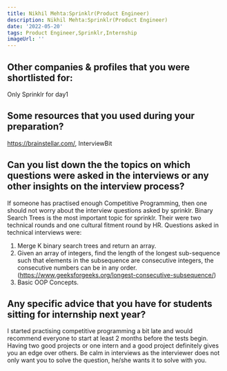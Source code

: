 ```yaml
---
title: Nikhil Mehta:Sprinklr(Product Engineer)
description: Nikhil Mehta:Sprinklr(Product Engineer)
date: '2022-05-20'
tags: Product Engineer,Sprinklr,Internship
imageUrl: ''
---
```


## Other companies & profiles that you were shortlisted for:
Only Sprinklr for day1

## Some resources that you used during your preparation?
https://brainstellar.com/, InterviewBit

## Can you list down the the topics on which questions were asked in the interviews or any other insights on the interview process?
If someone has practised enough Competitive Programming, then one should not worry about the interview questions asked by sprinklr.
Binary Search Trees is the most important topic for sprinklr.
Their were two technical rounds and one cultural fitment round by HR.
Questions asked in technical interviews were:
1) Merge K binary search trees and return an array.
2) Given an array of integers, find the length of the longest sub-sequence such that elements in the subsequence are consecutive integers, the consecutive numbers can be in any order. (https://www.geeksforgeeks.org/longest-consecutive-subsequence/)
3) Basic OOP Concepts.
## Any specific advice that you have for students sitting for internship next year?
I started practising competitive programming a bit late and would recommend everyone to start at least 2 months before the tests begin. Having two good projects or one intern and a good project definitely gives you an edge over others.
Be calm in interviews as the interviewer does not only want you to solve the question, he/she wants it to solve with you.


